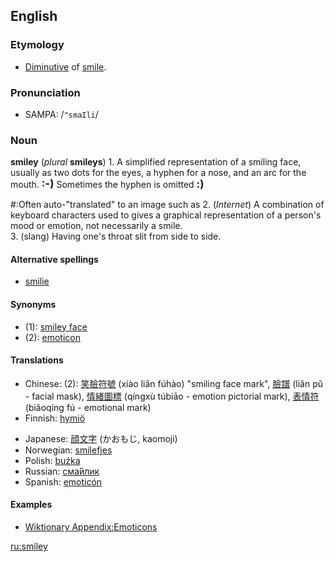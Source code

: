 ==English==
===Etymology===
*[[Diminutive]] of [[smile]].

===Pronunciation===
*SAMPA: /<tt>"smaIli</tt>/

===Noun===
'''smiley''' (''plural'' '''smileys''')
{{wikipedia}}
1. A simplified representation of a smiling face, usually as two dots for the eyes, a hyphen for a nose, and an arc for the mouth. '''<big>:-)</big>'''  Sometimes the hyphen is omitted '''<big>:)</big>'''
#:Often auto-"translated" to an image such as  {{Smiley|40}}
2. (''Internet'') A combination of keyboard characters used to gives a graphical representation of a person's mood or emotion, not necessarily a smile.<br>
3. (slang) Having one's throat slit from side to side.

====Alternative spellings====
*[[smilie]]

====Synonyms====
*(1): [[smiley face]]
*(2): [[emoticon]]

====Translations====
{{checktrans}}
{{top}}
*Chinese: (2): [[笑]][[臉]][[符]][[號]] (xiào liǎn fúhào) "smiling face mark", [[臉]][[譜]] (liǎn pǔ - facial mask), [[情]][[緒]][[圖]][[標]] (qíngxù túbiāo - emotion pictorial mark), [[表]][[情]][[符]] (biǎoqíng fú - emotional mark)
*Finnish: [[hymiö]]
{{mid}}
*Japanese: [[顔文字]] (かおもじ, kaomoji)
*Norwegian: [[smilefjes]]
*Polish: [[buźka]] {{f}}
*Russian: [[смайлик|сма́йлик]]
*Spanish: [[emoticón]]
{{bottom}}

====Examples====

*[[Wiktionary Appendix:Emoticons]]

[[ru:smiley]]